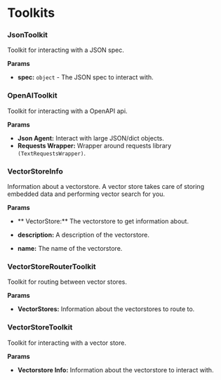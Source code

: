 # Toolkits


### JsonToolkit

Toolkit for interacting with a JSON spec.

**Params**

- **spec:** `object` - The JSON spec to interact with.


### OpenAIToolkit

Toolkit for interacting with a OpenAPI api.

**Params**

- **Json Agent:**  Interact with large JSON/dict objects.
- **Requests Wrapper:**  Wrapper around requests library `(TextRequestsWrapper)`.


### VectorStoreInfo

Information about a vectorstore. A vector store takes care of storing embedded data and performing vector search for you.

**Params**

- ** VectorStore:**  The vectorstore to get information about.

- **description:** A description of the vectorstore.
- **name:**  The name of the vectorstore.


### VectorStoreRouterToolkit

Toolkit for routing between vector stores.

**Params**

- **VectorStores:**  Information about the vectorstores to route to.


### VectorStoreToolkit

Toolkit for interacting with a vector store.

**Params**

- **Vectorstore Info:**  Information about the vectorstore to interact with.
